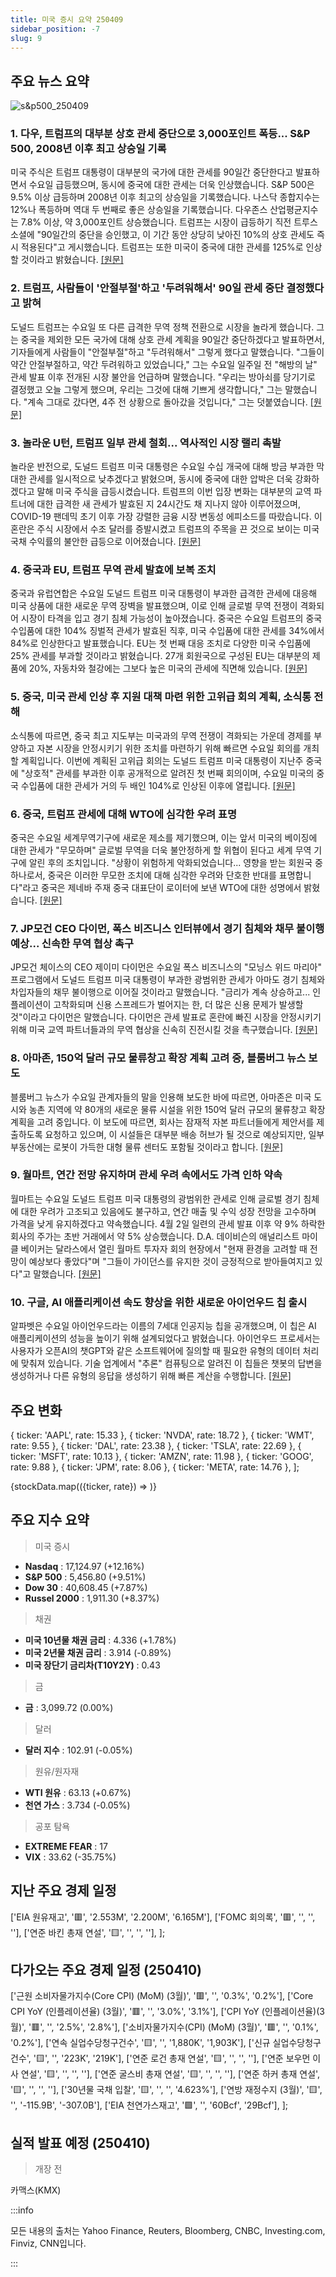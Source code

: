 ```yaml
---
title: 미국 증시 요약 250409
sidebar_position: -7
slug: 9
---
```


## 주요 뉴스 요약

![s&p500_250409](/map/250409.png)

### 1. **다우, 트럼프의 대부분 상호 관세 중단으로 3,000포인트 폭등... S&P 500, 2008년 이후 최고 상승일 기록**

미국 주식은 트럼프 대통령이 대부분의 국가에 대한 관세를 90일간 중단한다고 발표하면서 수요일 급등했으며, 동시에 중국에 대한 관세는 더욱 인상했습니다. S&P 500은 9.5% 이상 급등하며 2008년 이후 최고의 상승일을 기록했습니다. 나스닥 종합지수는 12%나 폭등하며 역대 두 번째로 좋은 상승일을 기록했습니다. 다우존스 산업평균지수는 7.8% 이상, 약 3,000포인트 상승했습니다. 트럼프는 시장이 급등하기 직전 트루스 소셜에 "90일간의 중단을 승인했고, 이 기간 동안 상당히 낮아진 10%의 상호 관세도 즉시 적용된다"고 게시했습니다. 트럼프는 또한 미국이 중국에 대한 관세를 125%로 인상할 것이라고 밝혔습니다. [[원문]](https://finance.yahoo.com/news/live/stock-market-today-dow-explodes-3000-points-higher-sp-500-has-best-day-since-2008-as-trump-pauses-most-reciprocal-tariffs-133616395.html)

### 2. **트럼프, 사람들이 '안절부절'하고 '두려워해서' 90일 관세 중단 결정했다고 밝혀**

도널드 트럼프는 수요일 또 다른 급격한 무역 정책 전환으로 시장을 놀라게 했습니다. 그는 중국을 제외한 모든 국가에 대해 상호 관세 계획을 90일간 중단하겠다고 발표하면서, 기자들에게 사람들이 "안절부절"하고 "두려워해서" 그렇게 했다고 말했습니다. "그들이 약간 안절부절하고, 약간 두려워하고 있었습니다," 그는 수요일 일주일 전 "해방의 날" 관세 발표 이후 전개된 시장 불안을 언급하며 말했습니다. "우리는 방아쇠를 당기기로 결정했고 오늘 그렇게 했으며, 우리는 그것에 대해 기쁘게 생각합니다," 그는 말했습니다. "계속 그대로 갔다면, 4주 전 상황으로 돌아갔을 것입니다," 그는 덧붙였습니다. [[원문]](https://finance.yahoo.com/news/trump-says-he-decided-on-90-day-tariff-pause-because-people-were-yippy-and-afraid-181126787.html)

### 3. **놀라운 U턴, 트럼프 일부 관세 철회... 역사적인 시장 랠리 촉발**

놀라운 반전으로, 도널드 트럼프 미국 대통령은 수요일 수십 개국에 대해 방금 부과한 막대한 관세를 일시적으로 낮추겠다고 밝혔으며, 동시에 중국에 대한 압박은 더욱 강화하겠다고 말해 미국 주식을 급등시켰습니다. 트럼프의 이번 입장 변화는 대부분의 교역 파트너에 대한 급격한 새 관세가 발효된 지 24시간도 채 지나지 않아 이루어졌으며, COVID-19 팬데믹 초기 이후 가장 강렬한 금융 시장 변동성 에피소드를 따랐습니다. 이 혼란은 주식 시장에서 수조 달러를 증발시켰고 트럼프의 주목을 끈 것으로 보이는 미국 국채 수익률의 불안한 급등으로 이어졌습니다. [[원문]](https://www.reuters.com/world/trumps-latest-tariffs-loom-set-deepen-global-trade-war-2025-04-09/)

### 4. **중국과 EU, 트럼프 무역 관세 발효에 보복 조치**

중국과 유럽연합은 수요일 도널드 트럼프 미국 대통령이 부과한 급격한 관세에 대응해 미국 상품에 대한 새로운 무역 장벽을 발표했으며, 이로 인해 글로벌 무역 전쟁이 격화되어 시장이 타격을 입고 경기 침체 가능성이 높아졌습니다. 중국은 수요일 트럼프의 중국 수입품에 대한 104% 징벌적 관세가 발효된 직후, 미국 수입품에 대한 관세를 34%에서 84%로 인상한다고 발표했습니다. EU는 첫 번째 대응 조치로 다양한 미국 수입품에 25% 관세를 부과할 것이라고 밝혔습니다. 27개 회원국으로 구성된 EU는 대부분의 제품에 20%, 자동차와 철강에는 그보다 높은 미국의 관세에 직면해 있습니다. [[원문]](https://www.reuters.com/world/trumps-latest-tariffs-loom-set-deepen-global-trade-war-2025-04-09/)

### 5. **중국, 미국 관세 인상 후 지원 대책 마련 위한 고위급 회의 계획, 소식통 전해**

소식통에 따르면, 중국 최고 지도부는 미국과의 무역 전쟁이 격화되는 가운데 경제를 부양하고 자본 시장을 안정시키기 위한 조치를 마련하기 위해 빠르면 수요일 회의를 개최할 계획입니다. 이번에 계획된 고위급 회의는 도널드 트럼프 미국 대통령이 지난주 중국에 "상호적" 관세를 부과한 이후 공개적으로 알려진 첫 번째 회의이며, 수요일 미국의 중국 수입품에 대한 관세가 거의 두 배인 104%로 인상된 이후에 열립니다. [[원문]](https://www.reuters.com/world/china/china-hold-high-level-meeting-response-us-tariffs-say-sources-2025-04-09/)

### 6. **중국, 트럼프 관세에 대해 WTO에 심각한 우려 표명**

중국은 수요일 세계무역기구에 새로운 제소를 제기했으며, 이는 앞서 미국의 베이징에 대한 관세가 "무모하며" 글로벌 무역을 더욱 불안정하게 할 위협이 된다고 세계 무역 기구에 알린 후의 조치입니다. "상황이 위험하게 악화되었습니다... 영향을 받는 회원국 중 하나로서, 중국은 이러한 무모한 조치에 대해 심각한 우려와 단호한 반대를 표명합니다"라고 중국은 제네바 주재 중국 대표단이 로이터에 보낸 WTO에 대한 성명에서 밝혔습니다. [[원문]](https://www.reuters.com/markets/asia/china-expresses-grave-concern-wto-about-reckless-trump-tariffs-2025-04-09/)

### 7. **JP모건 CEO 다이먼, 폭스 비즈니스 인터뷰에서 경기 침체와 채무 불이행 예상... 신속한 무역 협상 촉구**

JP모건 체이스의 CEO 제이미 다이먼은 수요일 폭스 비즈니스의 "모닝스 위드 마리아" 프로그램에서 도널드 트럼프 미국 대통령이 부과한 광범위한 관세가 아마도 경기 침체와 차입자들의 채무 불이행으로 이어질 것이라고 말했습니다. "금리가 계속 상승하고... 인플레이션이 고착화되며 신용 스프레드가 벌어지는 한, 더 많은 신용 문제가 발생할 것"이라고 다이먼은 말했습니다. 다이먼은 관세 발표로 혼란에 빠진 시장을 안정시키기 위해 미국 교역 파트너들과의 무역 협상을 신속히 진전시킬 것을 촉구했습니다. [[원문]](https://www.reuters.com/markets/jpmorgan-ceo-dimon-expects-recession-defaults-urges-quick-progress-trade-talks-2025-04-09/)

### 8. **아마존, 150억 달러 규모 물류창고 확장 계획 고려 중, 블룸버그 뉴스 보도**

블룸버그 뉴스가 수요일 관계자들의 말을 인용해 보도한 바에 따르면, 아마존은 미국 도시와 농촌 지역에 약 80개의 새로운 물류 시설을 위한 150억 달러 규모의 물류창고 확장 계획을 고려 중입니다. 이 보도에 따르면, 회사는 잠재적 자본 파트너들에게 제안서를 제출하도록 요청하고 있으며, 이 시설들은 대부분 배송 허브가 될 것으로 예상되지만, 일부 부동산에는 로봇이 가득한 대형 물류 센터도 포함될 것이라고 합니다. [[원문]](https://www.reuters.com/technology/amazoncom-considers-15-billion-warehouse-expansion-plan-bloomberg-news-reports-2025-04-09/)

### 9. **월마트, 연간 전망 유지하며 관세 우려 속에서도 가격 인하 약속**

월마트는 수요일 도널드 트럼프 미국 대통령의 광범위한 관세로 인해 글로벌 경기 침체에 대한 우려가 고조되고 있음에도 불구하고, 연간 매출 및 수익 성장 전망을 고수하며 가격을 낮게 유지하겠다고 약속했습니다. 4월 2일 일련의 관세 발표 이후 약 9% 하락한 회사의 주가는 초반 거래에서 약 5% 상승했습니다. D.A. 데이비슨의 애널리스트 마이클 베이커는 달라스에서 열린 월마트 투자자 회의 현장에서 "현재 환경을 고려할 때 전망이 예상보다 좋았다"며 "그들이 가이던스를 유지한 것이 긍정적으로 받아들여지고 있다"고 말했습니다. [[원문]](https://www.reuters.com/business/retail-consumer/walmart-reaffirms-annual-sales-forecast-2025-04-09/)

### 10. **구글, AI 애플리케이션 속도 향상을 위한 새로운 아이언우드 칩 출시**

알파벳은 수요일 아이언우드라는 이름의 7세대 인공지능 칩을 공개했으며, 이 칩은 AI 애플리케이션의 성능을 높이기 위해 설계되었다고 밝혔습니다. 아이언우드 프로세서는 사용자가 오픈AI의 챗GPT와 같은 소프트웨어에 질의할 때 필요한 유형의 데이터 처리에 맞춰져 있습니다. 기술 업계에서 "추론" 컴퓨팅으로 알려진 이 칩들은 챗봇의 답변을 생성하거나 다른 유형의 응답을 생성하기 위해 빠른 계산을 수행합니다. [[원문]](https://www.reuters.com/technology/google-launches-new-ironwood-chip-speed-ai-applications-2025-04-09/)

## 주요 변화

  { ticker: 'AAPL', rate: 15.33 },
  { ticker: 'NVDA', rate: 18.72 },
  { ticker: 'WMT', rate: 9.55 },
  { ticker: 'DAL', rate: 23.38 },
  { ticker: 'TSLA', rate: 22.69 },
  { ticker: 'MSFT', rate: 10.13 },
  { ticker: 'AMZN', rate: 11.98 },
  { ticker: 'GOOG', rate: 9.88 },
  { ticker: 'JPM', rate: 8.06 },
  { ticker: 'META', rate: 14.76 },
];

{stockData.map(({ticker, rate}) => <StockCardMini key={ticker} ticker={ticker} rate={rate}></StockCardMini>)}

## 주요 지수 요약

> 미국 증시

- **Nasdaq** : 17,124.97 (+12.16%)
- **S&P 500** : 5,456.80 (+9.51%)
- **Dow 30** : 40,608.45 (+7.87%)
- **Russel 2000** : 1,911.30 (+8.37%)

> 채권

- **미국 10년물 채권 금리** : 4.336 (+1.78%)
- **미국 2년물 채권 금리** : 3.914 (-0.89%)
- **미국 장단기 금리차(T10Y2Y)** : 0.43

> 금

- **금** : 3,099.72 (0.00%)

> 달러

- **달러 지수** : 102.91 (-0.05%)

> 원유/원자재

- **WTI 원유** : 63.13 (+0.67%)
- **천연 가스** : 3.734 (-0.05%)

> 공포 탐욕

- **EXTREME FEAR** : 17
- **VIX** : 33.62 (-35.75%)

## 지난 주요 경제 일정

  ['EIA 원유재고', '🟥', '2.553M', '2.200M', '6.165M'],
  ['FOMC 회의록', '🟥', '', '', ''],
  ['연준 바킨 총재 연설', '🟨', '', '', ''],
];

<EconomicCalendar data={eventsData} />

## 다가오는 주요 경제 일정 (250410)

  ['근원 소비자물가지수(Core CPI) (MoM) (3월)', '🟥', '', '0.3%', '0.2%'],
  ['Core CPI YoY (인플레이션율) (3월)', '🟥', '', '3.0%', '3.1%'],
  ['CPI YoY (인플레이션율)(3월)', '🟥', '', '2.5%', '2.8%'],
  ['소비자물가지수(CPI) (MoM) (3월)', '🟥', '', '0.1%', '0.2%'],
  ['연속 실업수당청구건수', '🟨', '', '1,880K', '1,903K'],
  ['신규 실업수당청구건수', '🟨', '', '223K', '219K'],
  ['연준 로건 총재 연설', '🟨', '', '', ''],
  ['연준 보우먼 이사 연설', '🟨', '', '', ''],
  ['연준 굴스비 총재 연설', '🟨', '', '', ''],
  ['연준 하커 총재 연설', '🟨', '', '', ''],
  ['30년물 국채 입찰', '🟨', '', '', '4.623%'],
  ['연방 재정수지 (3월)', '🟨', '', '-115.9B', '-307.0B'],
  ['EIA 천연가스재고', '🟩', '', '60Bcf', '29Bcf'],
];

<EconomicCalendar data={nextEventsData} />

## 실적 발표 예정 (250410)

> 개장 전

카맥스(KMX)

:::info

모든 내용의 출처는 Yahoo Finance, Reuters, Bloomberg, CNBC, Investing.com, Finviz, CNN입니다.

:::
